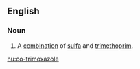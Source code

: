 ==English==
{{wikipedia}}

===Noun===
{{en-noun|-}}
# {{lb|en|pharmaceutical drug}} A [[combination]] of [[sulfa]] and [[trimethoprim]].

[[hu:co-trimoxazole]]